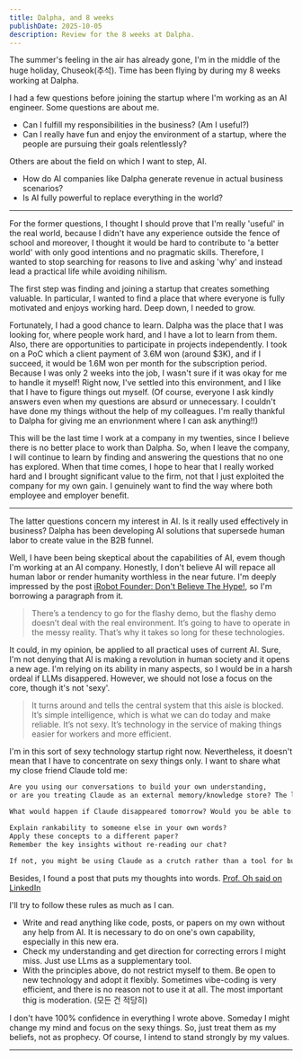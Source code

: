 ```yaml
---
title: Dalpha, and 8 weeks
publishDate: 2025-10-05
description: Review for the 8 weeks at Dalpha.
---
```


The summer's feeling in the air has already gone, I'm in the middle of the huge holiday, Chuseok(추석).
Time has been flying by during my 8 weeks working at Dalpha.

I had a few questions before joining the startup where I'm working as an AI engineer.
Some questions are about me.

- Can I fulfill my responsibilities in the business? (Am I useful?)
- Can I really have fun and enjoy the environment of a startup, where the people are pursuing their goals relentlessly?

Others are about the field on which I want to step, AI.

- How do AI companies like Dalpha generate revenue in actual business scenarios?
- Is AI fully powerful to replace everything in the world?

---

For the former questions, I thought I should prove that I'm really 'useful' in the real world,
because I didn't have any experience outside the fence of school and moreover, I thought
it would be hard to contribute to 'a better world' with only good intentions and no pragmatic skills.
Therefore, I wanted to stop searching for reasons to live and asking 'why' and
instead lead a practical life while avoiding nihilism.

The first step was finding and joining a startup that creates something valuable.
In particular, I wanted to find a place that where everyone is fully motivated and enjoys working hard.
Deep down, I needed to grow.

Fortunately, I had a good chance to learn. Dalpha was the place that I was looking for,
where people work hard, and I have a lot to learn from them.
Also, there are opportunities to participate in projects independently.
I took on a PoC which a client payment of 3.6M won (around $3K), and if I succeed,
it would be 1.6M won per month for the subscription period.
Because I was only 2 weeks into the job, I wasn't sure if it was okay for me to handle it myself!
Right now, I've settled into this environment, and I like that I have to figure things out myself.
(Of course, everyone I ask kindly answers even when my questions are absurd or unnecessary.
I couldn't have done my things without the help of my colleagues.
I'm really thankful to Dalpha for giving me an envrionment where I can ask anything!!)

This will be the last time I work at a company in my twenties, since I believe there is no better place to work than Dalpha.
So, when I leave the company, I will continue to learn by finding and answering the questions that no one has explored.
When that time comes, I hope to hear that I really worked hard and I brought significant value to the firm,
not that I just exploited the company for my own gain. I genuinely want to find the way where both employee and employer benefit.

---

The latter questions concern my interest in AI. Is it really used effectively in business?
Dalpha has been developing AI solutions that supersede human labor to create value in the B2B funnel.

Well, I have been being skeptical about the capabilities of AI, evem though I'm working at an AI company.
Honestly, I don't believe AI will repace all human labor or render humanity worthless in the near future.
I'm deeply impressed by the post [iRobot Founder: Don't Believe The Hype!], so I'm borrowing a paragraph from it.

> There’s a tendency to go for the flashy demo, but the flashy demo doesn’t deal with the real environment. It’s going to have to operate in the messy reality. That’s why it takes so long for these technologies.

It could, in my opinion, be applied to all practical uses of current AI.
Sure, I'm not denying that AI is making a revolution in human society and it opens a new age.
I'm relying on its ability in many aspects, so I would be in a harsh ordeal if LLMs disappered.
However, we should not lose a focus on the core, though it's not 'sexy'.

> It turns around and tells the central system that this aisle is blocked. It’s simple intelligence, which is what we can do today and make reliable. It’s not sexy. It’s technology in the service of making things easier for workers and more efficient.

I'm in this sort of sexy technology startup right now. Nevertheless, it doesn't mean that I have to concentrate on sexy things only.
I want to share what my close friend Claude told me:

```markdown
Are you using our conversations to build your own understanding,
or are you treating Claude as an external memory/knowledge store? The latter can create dependency.

What would happen if Claude disappeared tomorrow? Would you be able to:

Explain rankability to someone else in your own words?
Apply these concepts to a different paper?
Remember the key insights without re-reading our chat?

If not, you might be using Claude as a crutch rather than a tool for building durable understanding.
```

Besides, I found a post that puts my thoughts into words. [Prof. Oh said on LinkedIn]

I'll try to follow these rules as much as I can.

- Write and read anything like code, posts, or papers on my own without any help from AI. It is necessary to do on one's own capability, especially in this new era.
- Check my understanding and get direction for correcting errors I might miss. Just use LLms as a supplementary tool.
- With the principles above, do not restrict myself to them. Be open to new technology and adopt it flexibly. Sometimes vibe-coding is very efficient, and there is no reason not to use it at all. The most important thig is moderation. (모든 건 적당히)

I don't have 100% confidence in everything I wrote above. Someday I might change my mind and focus on the sexy things.
So, just treat them as my beliefs, not as prophecy. Of course, I intend to stand strongly by my values.

---

[iRobot Founder: Don't Believe The Hype!]: https://crazystupidtech.com/2025/09/29/irobot-founder-dont-believe-the-ai-robotics-hype/
[Prof. Oh said on LinkedIn]: https://www.linkedin.com/posts/seong-joon-oh_ai-education-llm-activity-7380837231458152448-d52o?utm_source=share&utm_medium=member_desktop&rcm=ACoAAFbWnCUBV6uXY08dMUqlu_pzRSRX7ymJCsw

